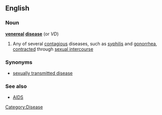 ==English==
===Noun===
'''[[venereal]] [[disease]]'''  (or ''VD'')
#Any of several [[contagious]] diseases, such as [[syphilis]] and [[gonorrhea]], [[contracted]] through [[sexual intercourse]]
===Synonyms===
*[[sexually transmitted disease]]
===See also===
*[[AIDS]]
[[Category:Disease]]